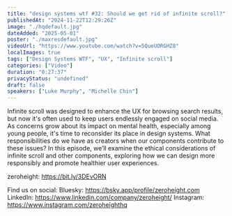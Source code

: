 ```yaml
---
title: "design systems wtf #32: Should we get rid of infinite scroll?"
publishedAt: "2024-11-22T12:29:26Z"
image: "./hqdefault.jpg"
dateAdded: "2025-05-01"
poster: "./maxresdefault.jpg"
videoUrl: "https://www.youtube.com/watch?v=5QueUORGHZ8"
localImages: true
tags: ["Design Systems WTF", "UX", "Infinite scroll"]
categories: ["Video"]
duration: "0:27:37"
privacyStatus: "undefined"
draft: false
speakers: ["Luke Murphy", "Michelle Chin"]
---
```


Infinite scroll was designed to enhance the UX for browsing search results, but now it's often used to keep users endlessly engaged on social media. As concerns grow about its impact on mental health, especially among young people, it's time to reconsider its place in design systems. What responsibilities do we have as creators when our components contribute to these issues? In this episode, we’ll examine the ethical considerations of infinite scroll and other components, exploring how we can design more responsibly and promote healthier user experiences.

zeroheight: https://bit.ly/3DEvORN

Find us on social:
Bluesky: https://bsky.app/profile/zeroheight.com
LinkedIn: https://www.linkedin.com/company/zeroheight/
Instagram: https://www.instagram.com/zeroheighthq
